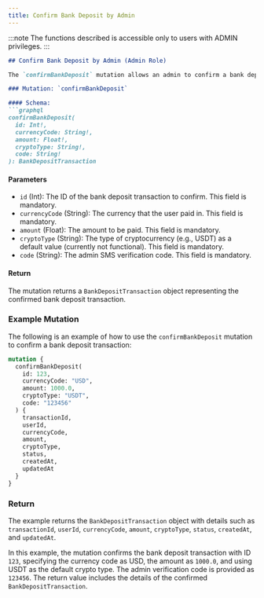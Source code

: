 ```yaml
---
title: Confirm Bank Deposit by Admin
---
```



:::note
The functions described is accessible only to users with ADMIN privileges.
:::

```markdown
## Confirm Bank Deposit by Admin (Admin Role)

The `confirmBankDeposit` mutation allows an admin to confirm a bank deposit transaction. This involves verifying the deposit details and updating the transaction status.

### Mutation: `confirmBankDeposit`

#### Schema:
```graphql
confirmBankDeposit(
  id: Int!,
  currencyCode: String!,
  amount: Float!,
  cryptoType: String!,
  code: String!
): BankDepositTransaction
```

#### Parameters

- `id` (Int): The ID of the bank deposit transaction to confirm. This field is mandatory.
- `currencyCode` (String): The currency that the user paid in. This field is mandatory.
- `amount` (Float): The amount to be paid. This field is mandatory.
- `cryptoType` (String): The type of cryptocurrency (e.g., USDT) as a default value (currently not functional). This field is mandatory.
- `code` (String): The admin SMS verification code. This field is mandatory.

#### Return

The mutation returns a `BankDepositTransaction` object representing the confirmed bank deposit transaction.

### Example Mutation

The following is an example of how to use the `confirmBankDeposit` mutation to confirm a bank deposit transaction:

```graphql
mutation {
  confirmBankDeposit(
    id: 123,
    currencyCode: "USD",
    amount: 1000.0,
    cryptoType: "USDT",
    code: "123456"
  ) {
    transactionId,
    userId,
    currencyCode,
    amount,
    cryptoType,
    status,
    createdAt,
    updatedAt
  }
}
```

### Return

The example returns the `BankDepositTransaction` object with details such as `transactionId`, `userId`, `currencyCode`, `amount`, `cryptoType`, `status`, `createdAt`, and `updatedAt`.

In this example, the mutation confirms the bank deposit transaction with ID `123`, specifying the currency code as USD, the amount as `1000.0`, and using USDT as the default crypto type. The admin verification code is provided as `123456`. The return value includes the details of the confirmed `BankDepositTransaction`.